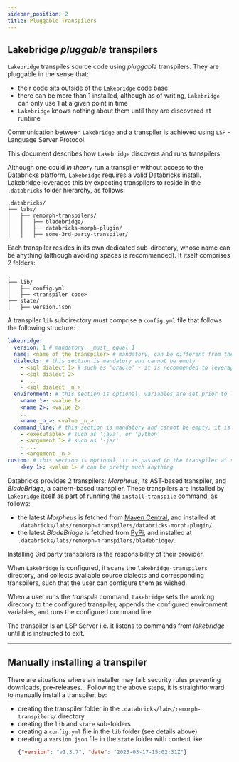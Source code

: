 ```yaml
---
sidebar_position: 2
title: Pluggable Transpilers
---
```


Lakebridge _pluggable_ transpilers
---

`Lakebridge` transpiles source code using _pluggable_ transpilers.
They are pluggable in the sense that:
 - their code sits outside of the `Lakebridge` code base
 - there can be more than 1 installed, although as of writing, `Lakebridge` can only use 1 at a given point in time
 - `Lakebridge` knows nothing about them until they are discovered at runtime

Communication between `Lakebridge` and a transpiler is achieved using `LSP` - Language Server Protocol.

This document describes how `Lakebridge` discovers and runs transpilers.

Although one could _in theory_ run a transpiler without access to the Databricks platform, `Lakebridge` requires a valid Databricks install.
Lakebridge leverages this by expecting transpilers to reside in the `.databricks` folder hierarchy, as follows:


```
.databricks/
├── labs/
│   ├── remorph-transpilers/
│   │   ├── bladebridge/
│   │   ├── databricks-morph-plugin/
│   │   ├── some-3rd-party-transpiler/
```

Each transpiler resides in its own dedicated sub-directory, whose name can be anything (although avoiding spaces is recommended). It itself comprises 2 folders:
```
.
├── lib/
│   ├── config.yml
│   ├── <transpiler code>
├── state/
│   ├── version.json
```

A transpiler `lib` subdirectory _must_ comprise a `config.yml` file that follows the following structure:

```yaml
lakebridge:
  version: 1 # mandatory, _must_ equal 1
  name: <name of the transpiler> # mandatory, can be different from the folder name
  dialects: # this section is mandatory and cannot be empty
    - <sql dialect 1> # such as 'oracle' - it is recommended to leverage existing dialect names
    - <sql dialect 2>
    - ...
    - <sql dialect _n_>
  environment: # this section is optional, variables are set prior to launching the transpiler
    <name 1>: <value 1>
    <name 2>: <value 2>
    ...
    <name _n_>: <value _n_>
  command_line: # this section is mandatory and cannot be empty, it is used to launch the transpiler
    - <executable> # such as 'java', or 'python'
    - <argument 1> # such as '-jar'
    - ...
    - <argument _n_>
custom: # this section is optional, it is passed to the transpiler at startup
    <key 1>: <value 1> # can be pretty much anything
```

Databricks provides 2 transpilers: _Morpheus_, its AST-based transpiler, and _BladeBridge_, a pattern-based transpiler.
These transpilers are installed by `Lakebridge` itself as part of running the `install-transpile` command, as follows:
 - the latest _Morpheus_ is fetched from [Maven Central](https://central.sonatype.com/), and installed at `.databricks/labs/remorph-transpilers/databricks-morph-plugin/`.
 - the latest _BladeBridge_ is fetched from [PyPi](https://pypi.org/), and installed at `.databricks/labs/remorph-transpilers/bladebridge/`.

Installing 3rd party transpilers is the responsibility of their provider.

When `Lakebridge` is configured, it scans the `lakebridge-transpilers` directory, and collects available source dialects and corresponding transpilers, such that the user can configure them as wished.

When a user runs the _transpile_ command, `Lakebridge` sets the working directory to the configured transpiler, appends the configured environment variables, and runs the configured command line.

The transpiler is an LSP Server i.e. it listens to commands from _lakebridge_ until it is instructed to exit.

---
Manually installing a transpiler
---

There are situations where an installer may fail: security rules preventing downloads, pre-releases...
Following the above steps, it is straightforward to manually install a transpiler, by:
 - creating the transpiler folder in the `.databricks/labs/remorph-transpilers/` directory
 - creating the `lib` and `state` sub-folders
 - creating a `config.yml` file in the `lib` folder (see details above)
 - creating a `version.json` file in the `state` folder with content like:
   ```json
   {"version": "v1.3.7", "date": "2025-03-17-15:02:31Z"}
   ```
